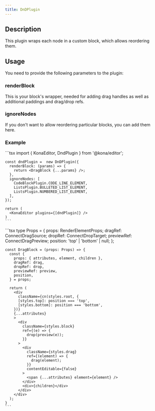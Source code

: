 ```yaml
---
title: DnDPlugin
---
```


## Description

This plugin wraps each node in a custom block, which allows reordering them.

## Usage
You need to provide the following parameters to the plugin:

### renderBlock
This is your block's wrapper, needed for adding drag handles as well as additional paddings and drag/drop refs.

### ignoreNodes
If you don't want to allow reordering particular blocks, you can add them here.

### Example

<Tabs>
  <Tab label="Editor.tsx">
    ```tsx
    import { KonaEditor, DndPlugin } from '@kona/editor';

    const dndPlugin =  new DnDPlugin({
      renderBlock: (params) => {
        return <DragBlock {...params} />;
      },
      ignoreNodes: [
        CodeBlockPlugin.CODE_LINE_ELEMENT,
        ListsPlugin.BULLETED_LIST_ELEMENT,
        ListsPlugin.NUMBERED_LIST_ELEMENT,
      ],
    });

    return (
      <KonaEditor plugins={[dndPlugin]} />
    )
    ```
  </Tab>
  <Tab label="DragBlock.tsx">
    ```tsx
    type Props = {
      props: RenderElementProps;
      dragRef: ConnectDragSource;
      dropRef: ConnectDropTarget;
      previewRef: ConnectDragPreview;
      position: 'top' | 'bottom' | null;
    };

    const DragBlock = (props: Props) => {
      const {
        props: { attributes, element, children },
        dragRef: drag,
        dropRef: drop,
        previewRef: preview,
        position,
      } = props;

      return (
        <div
          className={cn(styles.root, {
          [styles.top]: position === 'top',
          [styles.bottom]: position === 'bottom',
        })}
        {...attributes}
        >
          <div
            className={styles.block}
            ref={(e) => {
              drop(preview(e));
            }}
          >
            <div
              className={styles.drag}
              ref={(element) => {
                drag(element);
              }}
              contentEditable={false}
            >
              <span {...attributes} element={element} />
            </div>
            <div>{children}</div>
          </div>
        </div>
      );
    }
    ```
  </Tab>
</Tabs>
